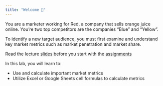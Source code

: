 ```yaml
---
title: "Welcome 👋"
---
```


You are a marketer working for Red, a company that sells orange juice online. You’re two top competitors are the companies “Blue” and “Yellow”. 

To identify a new target audience, you must first examine and understand key market metrics such as market penetration and market share.

::: {.callout-important}
Read the lecture [slides](/slide.qmd) before you start with the [assignments](/assignments.qmd) 
:::

In this lab, you will learn to:

- Use and calculate important market metrics
- Utilize Excel or Google Sheets cell formulas to calculate metrics